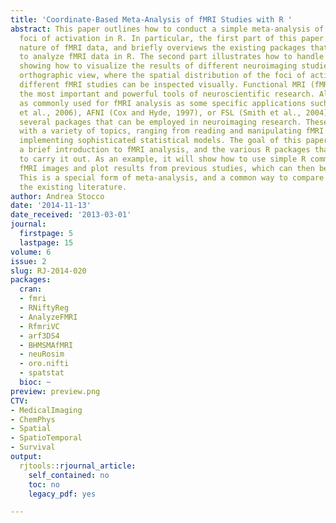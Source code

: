 ```yaml
---
title: 'Coordinate-Based Meta-Analysis of fMRI Studies with R '
abstract: This paper outlines how to conduct a simple meta-analysis of neuroimaging
  foci of activation in R. In particular, the first part of this paper reviews the
  nature of fMRI data, and briefly overviews the existing packages that can be used
  to analyze fMRI data in R. The second part illustrates how to handle fMRI data by
  showing how to visualize the results of different neuroimaging studies in a so-called
  orthographic view, where the spatial distribution of the foci of activation from
  different fMRI studies can be inspected visually. Functional MRI (fMRI) is one of
  the most important and powerful tools of neuroscientific research. Although not
  as commonly used for fMRI analysis as some specific applications such as SPM (Friston
  et al., 2006), AFNI (Cox and Hyde, 1997), or FSL (Smith et al., 2004), R does provide
  several packages that can be employed in neuroimaging research. These packages deal
  with a variety of topics, ranging from reading and manipulating fMRI datasets, to
  implementing sophisticated statistical models. The goal of this paper is to provide
  a brief introduction to fMRI analysis, and the various R packages that can be used
  to carry it out. As an example, it will show how to use simple R commands to read
  fMRI images and plot results from previous studies, which can then be visually compared.
  This is a special form of meta-analysis, and a common way to compare results from
  the existing literature.
author: Andrea Stocco
date: '2014-11-13'
date_received: '2013-03-01'
journal:
  firstpage: 5
  lastpage: 15
volume: 6
issue: 2
slug: RJ-2014-020
packages:
  cran:
  - fmri
  - RNiftyReg
  - AnalyzeFMRI
  - RfmriVC
  - arf3DS4
  - BHMSMAfMRI
  - neuRosim
  - oro.nifti
  - spatstat
  bioc: ~
preview: preview.png
CTV:
- MedicalImaging
- ChemPhys
- Spatial
- SpatioTemporal
- Survival
output:
  rjtools::rjournal_article:
    self_contained: no
    toc: no
    legacy_pdf: yes

---
```

